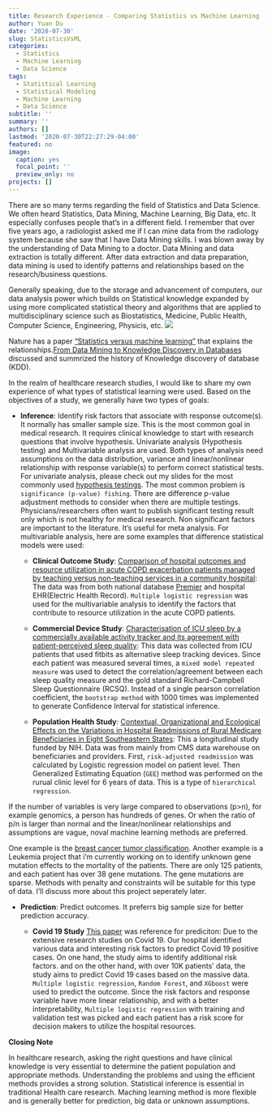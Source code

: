 ```yaml
---
title: Research Experience - Comparing Statistics vs Machine Learning
author: Yuan Du
date: '2020-07-30'
slug: StatisticsVsML
categories:
  - Statistics
  - Machine Learning
  - Data Science
tags:
  - Statistical Learning
  - Statistical Modeling
  - Machine Learning
  - Data Science
subtitle: ''
summary: ''
authors: []
lastmod: '2020-07-30T22:27:29-04:00'
featured: no
image:
  caption: yes
  focal_point: ''
  preview_only: no
projects: []
---
```

There are so many terms regarding the field of Statistics and Data Science. We often heard Statistics, Data Mining, Machine Learning, Big Data, etc. It especially confuses people that's in a different field. I remember that over five years ago, a radiologist asked me if I can mine data from the radiology system because she saw that I have Data Mining skills. I was blown away by the understanding of Data Mining to a doctor. Data Mining and data extraction is totally different. After data extraction and data preparation, data mining is used to identify patterns and relationships based on the research/business questions. 

Generally speaking, due to the storage and advancement of computers, our data analysis power which builds on Statistical knowledge expanded by using more complicated statistical theory and algorithms that are applied to multidisciplinary science such as Biostatistics, Medicine, Public Health, Computer Science, Engineering, Physicis, etc. 
![](/img/History-DM.jpg)

Nature has a paper ["Statistics versus machine learning"](https://www.nature.com/articles/nmeth.4642#:~:text=Statistics%20draws%20population%20inferences%20from,learning%20finds%20generalizable%20predictive%20patterns.&text=Two%20major%20goals%20in%20the,systems%20are%20inference%20and%20prediction.) that explains the relationships.[From Data Mining to Knowledge Discovery in Databases](https://www.aaai.org/ojs/index.php/aimagazine/article/view/1230/1131) discussed and summrized the history of Knowledge discovery of database (KDD).

In the realm of healthcare research studies, I would like to share my own experience of what types of statistical learning were used. Based on the objectives of a study, we generally have two types of goals:

- **Inference**: Identify risk factors that associate with response outcome(s). It normally has smaller sample size. This is the most common goal in medical research. It requires clinical knowledge to start with research questions that involve hypothesis. Univariate analysis (Hypothesis testing) and Multivariable analysis are used. Both types of analysis need assumptions on the data distribution, variance and linear/nonlinear relationship with response variable(s) to perform correct statistical tests. For univariate analysis, please check out my slides for the most commonly used [hypothesis testings](https://yuan-du.com/slides/2019-09-advancedstat). The most common problem is `significance (p-value) fishing`. There are difference p-value adjustment methods to consider when there are multiple testings. Physicians/researchers often want to publish significant testing result only which is not healthy for medical research. Non significant factors are important to the literature. It's useful for meta analysis. For multivariable analysis, here are some examples that difference statistical models were used:

    + **Clinical Outcome Study**: [Comparison of hospital outcomes and resource utilization in acute COPD exacerbation patients managed by teaching versus non-teaching services in a community hospital](https://yuan-du.com/publication/2017-1-copd/): The data was from both national database [Premier](https://www.premierinc.com/about) and hospital EHR(Electric Health Record). `Multiple logistic regression` was used for the multivariable analysis to identify the factors that contribute to resource utilization in the acute COPD patients.
    
    + **Commercial Device Study**: [Characterisation of ICU sleep by a commercially available activity tracker and its agreement with patient-perceived sleep quality](https://yuan-du.com/publication/2020-4-pharm/): This data was collected from ICU patients that used fitbits as  alternative sleep tracking devices. Since each patient was measured several times, a `mixed model repeated measure` was used to detect the correlation/agreement between each sleep quality measure and the gold standard Richard-Campbell Sleep Questionnaire (RCSQ). Instead of a single pearson correlation coefficient, the `bootstrap method` with 1000 times was implemented to generate Confidence Interval for statistical inference. 
    
    + **Population Health Study**: [Contextual, Organizational and Ecological Effects on the Variations in Hospital Readmissions of Rural Medicare Beneficiaries in Eight Southeastern States](https://yuan-du.com/publication/2015-9-rhc/): This a longitudinal study funded by NIH. Data was from mainly from CMS data warehouse on beneficiaries and providers. First, `risk-adjusted readmission` was calculated by Logistic regression model on patient level. Then Generalized Estimating Equation (`GEE`) method was performed on the rurual clinic level for 6 years of data. This is a type of `hierarchical regression`.
    
If the number of variables is very large compared to observations (p>n), for example genomics, a person has hundreds of genes. Or when the ratio of p/n is larger than normal and the linear/nonlinear relationships and assumptions are vague, noval machine learning methods are preferred. 

One example is the [breast cancer tumor classification](https://yuan-du.com/talk/2019-11-25-breast-cancer-by-svm/). Another example is a Leukemia project that i'm currently working on to identify unknown gene mutation effects to the mortality of the patients. There are only 125 patients, and each patient has over 38 gene mutations. The gene mutations are sparse. Methods with penalty and constraints will be suitable for this type of data. I'll discuss more about this project seperately later.

- **Prediction**: Predict outcomes. It preferrs big sample size for better prediction accuracy. 

    + **Covid 19 Study** [This paper](https://pubmed.ncbi.nlm.nih.gov/27544541/) was reference for prediciton: Due to the extensive research studies on Covid 19. Our hospital identified various data and interesting risk factors to predict Covid 19 positive cases. On one hand, the study aims to identify additional risk factors. and on the other hand, with over 10K patients' data, the study aims to predict Covid 19 cases based on the massive data. `Multiple logistic regression`, `Random Forest`, and `XGboost` were used to predict the outcome. Since the risk factors and response variable have more linear relationship, and with a better interpretability, `Multiple logistic regression` with training and validation test was picked and each patient has a risk score for decision makers to utilize the hospital resources. 
    
**Closing Note**

In healthcare research, asking the right questions and have clinical knowledge is very essential to determine the patient population and appropriate methods. Understanding the problems and using the efficient methods provides a strong solution. Statistical inference is essential in traditional Health care research. Maching learning method is more flexible and is generally better for prediction, big data or unknown assumptions.
